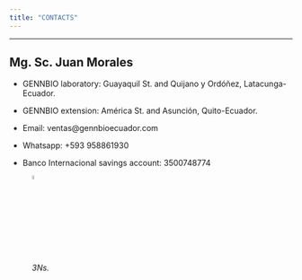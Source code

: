 ```yaml
---
title: "CONTACTS"
---
```

___

## Mg. Sc. Juan Morales

- GENNBIO laboratory: Guayaquil St. and Quijano y Ordóñez, Latacunga-Ecuador.


- GENNBIO extension: América St. and Asunción, Quito-Ecuador.  


- Email: ventas@gennbioecuador.com


- Whatsapp: +593 958861930


- Banco Internacional savings account: 3500748774  


![*3Ns.*](C:\Users\Dell\Desktop\GENNBIO.github.io\EC.gif){width=4%}


